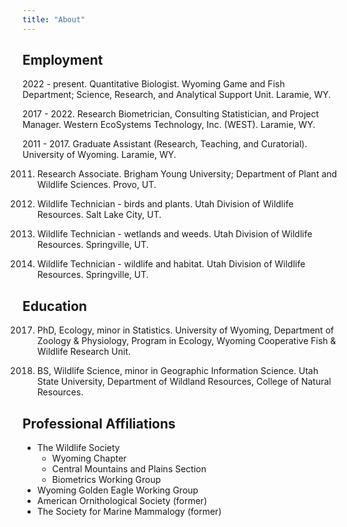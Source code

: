 ```yaml
---
title: "About"
---
```


## Employment
2022 - present. Quantitative Biologist. Wyoming Game and Fish Department; Science, Research, and Analytical Support Unit. Laramie, WY.

2017 - 2022. Research Biometrician, Consulting Statistician, and Project Manager. Western EcoSystems Technology, Inc. (WEST). Laramie, WY.

2011 - 2017. Graduate Assistant (Research, Teaching, and Curatorial). University of Wyoming. Laramie, WY.

2011. Research Associate. Brigham Young University; Department of Plant and Wildlife Sciences. Provo, UT.

2010. Wildlife Technician - birds and plants. Utah Division of Wildlife Resources. Salt Lake City, UT.

2009. Wildlife Technician - wetlands and weeds. Utah Division of Wildlife Resources. Springville, UT.

2005. Wildlife Technician - wildlife and habitat. Utah Division of Wildlife Resources. Springville, UT.


## Education
2017. PhD, Ecology, minor in Statistics. University of Wyoming, Department of Zoology & Physiology, Program in Ecology, Wyoming Cooperative Fish & Wildlife Research Unit.

2011. BS, Wildlife Science, minor in Geographic Information Science. Utah State University, Department of Wildland Resources, College of Natural Resources.


## Professional Affiliations
* The Wildlife Society
  * Wyoming Chapter
  * Central Mountains and Plains Section
  * Biometrics Working Group
* Wyoming Golden Eagle Working Group
* American Ornithological Society (former)
* The Society for Marine Mammalogy (former)
